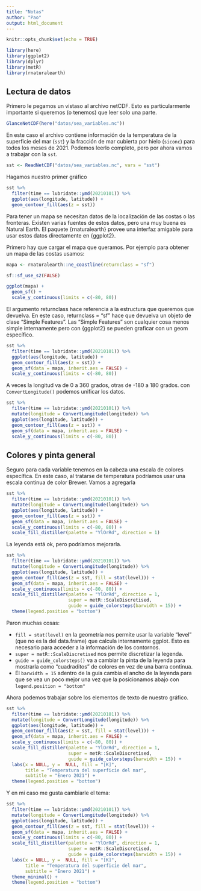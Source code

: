 ```yaml
---
title: "Notas"
author: "Pao"
output: html_document
---
```


```r
knitr::opts_chunk$set(echo = TRUE)

library(here)
library(ggplot2)
library(dplyr)
library(metR)
library(rnaturalearth)
```

## Lectura de datos

Primero le pegamos un vistaso al archivo netCDF. Esto es particularmente importante si queremos (o tenemos) que leer solo una parte.

```r
GlanceNetCDF(here("datos/sea_variables.nc"))
```
En este caso el archivo contiene información de la temperatura de la superficie del mar (`sst`) y la fracción de mar cubierta por hielo (`siconc`) para todos los meses de 2021. Podemos leerlo completo, pero por ahora vamos a trabajar con la `sst`.

```r
sst <- ReadNetCDF("datos/sea_variables.nc", vars = "sst")
```

Hagamos nuestro primer gráfico

```r
sst %>% 
  filter(time == lubridate::ymd(20210101)) %>% 
  ggplot(aes(longitude, latitude)) +
  geom_contour_fill(aes(z = sst))
```

Para tener un mapa se necesitan datos de la localización de las costas o las fronteras. Existen varias fuentes de estos datos, pero una muy buena es Natural Earth. El paquete {rnaturalearth} provee una interfaz amigable para usar estos datos directamente en {ggplot2}.

Primero hay que cargar el mapa que queramos. Por ejemplo para obtener un mapa de las costas usamos:

```r
mapa <- rnaturalearth::ne_coastline(returnclass = "sf")

sf::sf_use_s2(FALSE)

ggplot(mapa) +
  geom_sf() +
  scale_y_continuous(limits = c(-80, 80))
```
El argumento returnclass hace referencia a la estructura que queremos que devuelva. En este caso, returnclass = "sf" hace que devuelva un objeto de clase “Simple Features”. Las “Simple Features” son cualquier cosa menos simple internamente pero con {ggplot2} se pueden graficar con un geom específico.

```r
sst %>% 
  filter(time == lubridate::ymd(20210101)) %>% 
  ggplot(aes(longitude, latitude)) +
  geom_contour_fill(aes(z = sst)) +
  geom_sf(data = mapa, inherit.aes = FALSE) +
  scale_y_continuous(limits = c(-80, 80))
```
A veces la longitud va de 0 a 360 grados, otras de -180 a 180 grados. con `ConvertLongitude()` podemos unificar los datos.

```r
sst %>% 
  filter(time == lubridate::ymd(20210101)) %>% 
  mutate(longitude = ConvertLongitude(longitude)) %>% 
  ggplot(aes(longitude, latitude)) +
  geom_contour_fill(aes(z = sst)) +
  geom_sf(data = mapa, inherit.aes = FALSE) +
  scale_y_continuous(limits = c(-80, 80))
```

## Colores y pinta general

Seguro para cada variable tenemos en la cabeza una escala de colores específica. En este caso, al tratarse de temperatura podríamos usar una escala continua de color Brewer. Vamos a agregarla

```r
sst %>% 
  filter(time == lubridate::ymd(20210101)) %>% 
  mutate(longitude = ConvertLongitude(longitude)) %>% 
  ggplot(aes(longitude, latitude)) +
  geom_contour_fill(aes(z = sst)) +
  geom_sf(data = mapa, inherit.aes = FALSE) +
  scale_y_continuous(limits = c(-80, 80)) +
  scale_fill_distiller(palette = "YlOrRd", direction = 1)
```
La leyenda está ok, pero podríamos mejorarla. 

```r
sst %>% 
  filter(time == lubridate::ymd(20210101)) %>% 
  mutate(longitude = ConvertLongitude(longitude)) %>% 
  ggplot(aes(longitude, latitude)) +
  geom_contour_fill(aes(z = sst, fill = stat(level))) +
  geom_sf(data = mapa, inherit.aes = FALSE) +
  scale_y_continuous(limits = c(-80, 80)) +
  scale_fill_distiller(palette = "YlOrRd", direction = 1,
                       super = metR::ScaleDiscretised,
                       guide = guide_colorsteps(barwidth = 15)) +
  theme(legend.position = "bottom")
```
Paron muchas cosas:

* `fill = stat(level)` en la geometría nos permite usar la variable "level" (que no es la del data.frame) que calcula internamente ggplot. Esto es necesario para acceder a la información de los contornos.
* `super = metR::ScaleDiscretised` nos permite discretizar la legenda.
* `guide = guide_colorsteps()` va a cambiar la pinta de la leyenda para mostrarla como "cuadraditos" de colores en vez de una barra continua.
* El `barwidth = 15` adentro de la guía cambia el ancho de la leyenda para que se vea un poco mejor una vez que la posicionamos abajo con `legend.position = "bottom"` 


Ahora podemos trabajar sobre los elementos de texto de nuestro gráfico.

```r
sst %>% 
  filter(time == lubridate::ymd(20210101)) %>% 
  mutate(longitude = ConvertLongitude(longitude)) %>% 
  ggplot(aes(longitude, latitude)) +
  geom_contour_fill(aes(z = sst, fill = stat(level))) +
  geom_sf(data = mapa, inherit.aes = FALSE) +
  scale_y_continuous(limits = c(-80, 80)) +
  scale_fill_distiller(palette = "YlOrRd", direction = 1,
                       super = metR::ScaleDiscretised,
                       guide = guide_colorsteps(barwidth = 15)) +
  labs(x = NULL, y =  NULL, fill = "[K]",
       title = "Temperatura del superficie del mar", 
       subtitle = "Enero 2021") +
  theme(legend.position = "bottom")
```

Y en mi caso me gusta cambiarle el tema:


```r
sst %>% 
  filter(time == lubridate::ymd(20210101)) %>% 
  mutate(longitude = ConvertLongitude(longitude)) %>% 
  ggplot(aes(longitude, latitude)) +
  geom_contour_fill(aes(z = sst, fill = stat(level))) +
  geom_sf(data = mapa, inherit.aes = FALSE) +
  scale_y_continuous(limits = c(-80, 80)) +
  scale_fill_distiller(palette = "YlOrRd", direction = 1,
                       super = metR::ScaleDiscretised,
                       guide = guide_colorsteps(barwidth = 15)) +
  labs(x = NULL, y =  NULL, fill = "[K]",
       title = "Temperatura del superficie del mar", 
       subtitle = "Enero 2021") +
  theme_minimal() +
  theme(legend.position = "bottom")
```
